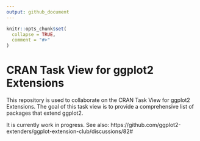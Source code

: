 ```yaml
---
output: github_document
---
```


```r
knitr::opts_chunk$set(
  collapse = TRUE,
  comment = "#>"
)
```

# CRAN Task View for ggplot2 Extensions

This repository is used to collaborate on the CRAN Task View for ggplot2 Extensions.
The goal of this task view is to provide a comprehensive list of packages that
extend ggplot2.

It is currently work in progress. See also:
https://github.com/ggplot2-extenders/ggplot-extension-club/discussions/82#
